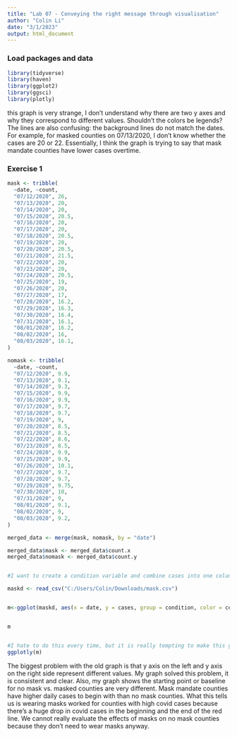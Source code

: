 ```yaml
---
title: "Lab 07 - Conveying the right message through visualisation"
author: "Colin Li"
date: "3/1/2023"
output: html_document
---
```


### Load packages and data

```r
library(tidyverse) 
library(haven)
library(ggplot2)
library(ggsci)
library(plotly)
```


this graph is very strange, I don't understand why there are two y axes and why they correspond to different values. Shouldn't the colors be legends? The lines are also confusing: the background lines do not match the dates. For example, for masked counties on 07/13/2020, I don't know whether the cases are 20 or 22. Essentially, I think the graph is trying to say that mask mandate counties have lower cases overtime. 


### Exercise 1
```r
mask <- tribble(
  ~date, ~count,
  "07/12/2020", 26,
  "07/13/2020", 20,
  "07/14/2020", 20,
  "07/15/2020", 20.5,
  "07/16/2020", 20,
  "07/17/2020", 20,
  "07/18/2020", 20.5,
  "07/19/2020", 20,
  "07/20/2020", 20.5,
  "07/21/2020", 21.5,
  "07/22/2020", 20,
  "07/23/2020", 20, 
  "07/24/2020", 20.5,
  "07/25/2020", 19,
  "07/26/2020", 20,
  "07/27/2020", 17,
  "07/28/2020", 16.2,
  "07/29/2020", 16.3,
  "07/30/2020", 16.4,
  "07/31/2020", 16.1,
  "08/01/2020", 16.2,
  "08/02/2020", 16,
  "08/03/2020", 16.1,
)

nomask <- tribble(
  ~date, ~count,
  "07/12/2020", 9.9,
  "07/13/2020", 9.1,
  "07/14/2020", 9.3,
  "07/15/2020", 9.9,
  "07/16/2020", 9.9,
  "07/17/2020", 9.7,
  "07/18/2020", 9.7,
  "07/19/2020", 9,
  "07/20/2020", 8.5,
  "07/21/2020", 8.5,
  "07/22/2020", 8.6,
  "07/23/2020", 8.5, 
  "07/24/2020", 9.9,
  "07/25/2020", 9.9,
  "07/26/2020", 10.1,
  "07/27/2020", 9.7,
  "07/28/2020", 9.7,
  "07/29/2020", 9.75,
  "07/30/2020", 10,
  "07/31/2020", 9,
  "08/01/2020", 9.1,
  "08/02/2020", 9,
  "08/03/2020", 9.2,
)

merged_data <- merge(mask, nomask, by = "date")

merged_data$mask <- merged_data$count.x
merged_data$nomask <- merged_data$count.y


#I want to create a condition variable and combine cases into one column but forgot how to do that in R, so I did it in excel

maskd <- read_csv("C:/Users/Colin/Downloads/mask.csv")


m<-ggplot(maskd, aes(x = date, y = cases, group = condition, color = condition)) + geom_line(linewidth = 2) + scale_color_nejm() + theme(axis.text.x = element_text(angle = 50, hjust = 1), panel.background = element_rect(fill = "white", colour = "grey50"), legend.key = element_rect(fill = "white", color = NA)) + ggtitle("Kansas COVID-19 7-Day Rolling Average of Daily Cases/Per 100K Population") + theme(strip.background = element_rect(fill="white"), strip.text = element_text(size = 10, face = "bold")) + labs(subtitle = "Mask Counties Vs. No-Mask Mandate Counties", x = "Date", y = "Cases", color = "County Mask Requirement")


m


#I hate to do this every time, but it is really tempting to make this graph interactive
ggplotly(m)

```


The biggest problem with the old graph is that y axis on the left and y axis on the right side represent different values. My graph solved this problem, it is consistent and clear. Also, my graph shows the starting point or baseline for no mask vs. masked counties are very different. Mask mandate counties have higher daily cases to begin with than no mask counties.
What this tells us is wearing masks worked for counties with high covid cases because there's a huge drop in covid cases in the beginning and the end of the red line. We cannot really evaluate the effects of masks on no mask counties because they don't need to wear masks anyway. 
